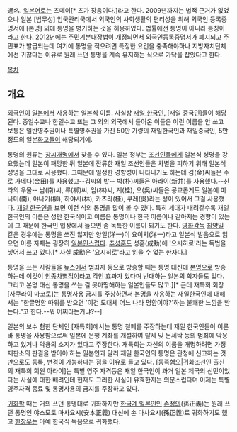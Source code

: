 通名. [[일본어]]로는 츠메이[* 츠가 장음이다.]라고 한다. 2009년까지는 법적 근거가 없었으나 일본 [법무성] 입국관리국에서 외국인의 사회생활의 편리성을 위해 외국인 등록증명서에 [본명] 외에 통명을 병기하는 것을 허용하였다. 법률에선 통명이 아니라 통칭이라고 한다. 2012년에는 주민기본대장법이 개정되면서 외국인등록증명서가 폐지되고 주민표가 발급되는데 여기에 통명을 적으려면 특정한 요건을 충족해야하나 지방자치단체에선 귀찮다는 이유로 원래 쓰던 통명을 계속 유지하는 식으로 가닥을 잡았다고 한다.

[[목차]]
== 개요 ==
[[외국인]]이 [[일본]]에서 사용하는 일본식 이름. 사실상 [[재일 한국인]], [재일 중국인]들이 해당된다. 중일수교나 한일수교 또는 그 외의 외국에서 들어온 이들은 이런 이름을 안 쓰고 보통은 일반영주권이나 특별영주권을 가진 50만 가량의 재일한국인과 재일중국인, 5만 정도의 일본[[화교]]들이 해당되기에.

통명의 원류는 [[창씨개명]]에서 찾을 수 있다. 일본 정부는 [[조선인]]들에게 일본식 성명을 강요했는데 일본이 패망한 뒤 일본에 잔류한 재일 조선인들은 차별을 피하기 위해 일본식 성명을 그대로 사용했다. 그때문에 일정한 경향성이 나타나기도 하는데 김(金)씨들은 주로 가네다(金田)를 사용했고--김씨의 밭-- 박(朴)씨들은 아라이(新井)를 사용했다.--신라의 우물-- 남(南)씨, 류(柳)씨, 임(林)씨, 계(桂), 오(吳)씨들은 공교롭게도 일본에 미나미(南), 야나기(柳), 하야시(林), 카츠라(桂), 쿠레(吳)라는 성이 있어서 그걸 사용했다. [[재일 한국인]]을 보면 이런 식의 통명을 많이 볼 수 있다. 특히 세대가 내려갈수록 재일 한국인의 이름은 성만 한국식이고 이름은 통명이나 한국 이름이나 같아지는 경향이 있는데 그 때문에 한국인 입장에서 들으면 좀 독특한 이름이 되기도 한다. [[영화감독]] [[최양일]] 같은 경우에는 통명을 쓰진 않지만 양일(洋一)이 요이치(洋一)라고 일본식 발음으로 읽으면 이름 자체는 굉장히 [[일본인]]스럽다. [[추성훈]]도 성훈(成勳)에 '요시히로'라는 독법을 넣어서 쓰고 있다.[* 사실 成勳은 '요시히로'라고 읽을 수 없는 한자다.]

통명을 쓰는 사람들을 [[뉴스]]에서 범죄자 등으로 방송할 때는 통명 대신에 [[본명]]으로 방송하는데 이것이 [[인종차별]]적이라고 각인 효과가 있다며 반대하는 일본의 학자들도 있다. 그리고 본명 대신 통명을 쓰는 걸 못마땅해하는 일본인들도 많고.][* 근데 재특회 회장 [사쿠라이 마코토]는 통명사용 금지를 주창하면서 본명을 사용하는 재일한국인에 대해서는 "한글명함 따위를 받으면 '이건 도대체 어느 나라 명함이야?'하는 불쾌한 느낌을 받는다."고 한다.--뭐 어쩌라는거냐?--]
 

일본의 보수 혐한 단체인 [재특회]에서는 통명 철폐를 주장하는데 재일 한국인들이 이른바 통명을 사용함으로써 일본에 은행 계좌를 개설하여 탈세 및 돈세탁 등의 범죄에 악용하고 있거나 악용의 소지가 있다고 주장한다. 재특회는 자신의 이름을 개명하려면 가정재판소의 판결을 받아야 하는 일본인과 달리 재일 한국인의 통명은 관청에 신고하는 것만으로도 등록, 변경이 가능하다는 점을 이유로 들고 있다. [동족혐오|귀화조선인 출신의 재특회 회원 아라이]는 특별 영주 자격등은 재일 한국인이 과거 일본 제국의 신민이었다는 사실에 대한 배려인데 현재도 그러한 사실이 유효한지는 의문스럽다며 이제는 특별영주자격 종료 및 통명사용의 금지를 주장하고 있다.

[[귀화]]할 때는 거의 쓰던 통명대로 귀화하지만 [[한국계 일본인]]인 [[손정의]](孫正義)는 원래 쓰던 통명인 야스모토 마사요시(安本正義) 대신에 손 마사요시(孫正義)로 귀화하기도 했고 [[한창우]]는 아예 한국식 독음으로 귀화했다.
